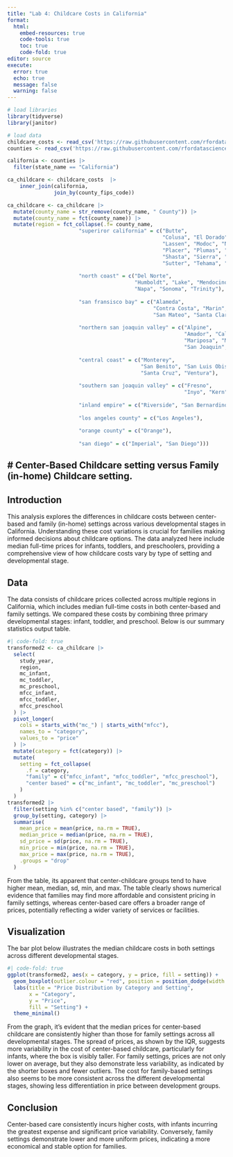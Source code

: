 ```yaml
---
title: "Lab 4: Childcare Costs in California"
format: 
  html:
    embed-resources: true
    code-tools: true
    toc: true
    code-fold: true
editor: source
execute: 
  error: true
  echo: true
  message: false
  warning: false
---
```



```r
# load libraries
library(tidyverse)
library(janitor)
```

```r
# load data
childcare_costs <- read_csv('https://raw.githubusercontent.com/rfordatascience/tidytuesday/master/data/2023/2023-05-09/childcare_costs.csv')
counties <- read_csv('https://raw.githubusercontent.com/rfordatascience/tidytuesday/master/data/2023/2023-05-09/counties.csv')
```

```r
california <- counties |> 
  filter(state_name == "California")

ca_childcare <- childcare_costs  |>
    inner_join(california,
               join_by(county_fips_code))

ca_childcare <- ca_childcare |> 
  mutate(county_name = str_remove(county_name, " County")) |>
  mutate(county_name = fct(county_name)) |> 
  mutate(region = fct_collapse(.f= county_name,
                       "superiror california" = c("Butte", 
                                                  "Colusa", "El Dorado", "Glenn", 
                                                  "Lassen", "Modoc", "Nevada", 
                                                  "Placer", "Plumas", "Sacramento", 
                                                  "Shasta", "Sierra", "Siskiyou", 
                                                  "Sutter", "Tehama", "Yolo", "Yuba"),
                       
                       "north coast" = c("Del Norte", 
                                         "Humboldt", "Lake", "Mendocino", 
                                         "Napa", "Sonoma", "Trinity"),
                       
                       "san fransisco bay" = c("Alameda", 
                                               "Contra Costa", "Marin", "San Francisco", 
                                               "San Mateo", "Santa Clara", "Solano"),
                       
                       "northern san joaquin valley" = c("Alpine",
                                                         "Amador", "Calaveras", "Madera", 
                                                         "Mariposa", "Merced", "Mono", 
                                                         "San Joaquin", "Stanislaus", "Tuolumne"),
                       
                       "central coast" = c("Monterey", 
                                           "San Benito", "San Luis Obispo", "Santa Barbara", 
                                           "Santa Cruz", "Ventura"),
                       
                       "southern san joaquin valley" = c("Fresno",
                                                         "Inyo", "Kern", "Kings", "Tulare"),
                       
                       "inland empire" = c("Riverside", "San Bernardino"),
                       
                       "los angeles county" = c("Los Angeles"),
                       
                       "orange county" = c("Orange"),
                       
                       "san diego" = c("Imperial", "San Diego")))

```


# Center-Based Childcare setting versus Family (in-home) Childcare setting. 
---

## Introduction

This analysis explores the differences in childcare costs between center-based and family (in-home) settings across various developmental stages in California. Understanding these cost variations is crucial for families making informed decisions about childcare options. The data analyzed here include median full-time prices for infants, toddlers, and preschoolers, providing a comprehensive view of how childcare costs vary by type of setting and developmental stage.

## Data
The data consists of childcare prices collected across multiple regions in California, which includes median full-time costs in both center-based and family settings. We compared these costs by combining three primary developmental stages: infant, toddler, and preschool. Below is our summary statistics output table.


```r
#| code-fold: true
transformed2 <- ca_childcare |> 
  select(
    study_year, 
    region, 
    mc_infant, 
    mc_toddler, 
    mc_preschool,
    mfcc_infant, 
    mfcc_toddler, 
    mfcc_preschool
  ) |> 
  pivot_longer(
    cols = starts_with("mc_") | starts_with("mfcc"),
    names_to = "category",
    values_to = "price"
  ) |> 
  mutate(category = fct(category)) |> 
  mutate(
    setting = fct_collapse(
      .f = category,
      "family" = c("mfcc_infant", "mfcc_toddler", "mfcc_preschool"),
      "center based" = c("mc_infant", "mc_toddler", "mc_preschool")
    )
  ) 
transformed2 |>
  filter(setting %in% c("center based", "family")) |>
  group_by(setting, category) |> 
  summarise(
    mean_price = mean(price, na.rm = TRUE),
    median_price = median(price, na.rm = TRUE),
    sd_price = sd(price, na.rm = TRUE),
    min_price = min(price, na.rm = TRUE),
    max_price = max(price, na.rm = TRUE),
    .groups = "drop"
  )
```
From the table, its apparent that center-childcare groups tend to have higher mean, median, sd, min, and max. The table clearly shows numerical evidence that families may find more affordable and consistent pricing in family settings, whereas center-based care offers a broader range of prices, potentially reflecting a wider variety of services or facilities.


## Visualization
The bar plot below illustrates the median childcare costs in both settings across different developmental stages. 

```r
#| code-fold: true
ggplot(transformed2, aes(x = category, y = price, fill = setting)) +
  geom_boxplot(outlier.colour = "red", position = position_dodge(width = 0.8)) +
  labs(title = "Price Distribution by Category and Setting",
       x = "Category",
       y = "Price",
       fill = "Setting") +
  theme_minimal()
```

From the graph, it's evident that the median prices for center-based childcare are consistently higher than those for family settings across all developmental stages. The spread of prices, as shown by the IQR, suggests more variability in the cost of center-based childcare, particularly for infants, where the box is visibly taller. For family settings, prices are not only lower on average, but they also demonstrate less variability, as indicated by the shorter boxes and fewer outliers. The cost for family-based settings also seems to be more consistent across the different developmental stages, showing less differentiation in price between development groups.

## Conclusion

Center-based care consistently incurs higher costs, with infants incurring the greatest expense and significant price variability. Conversely, family settings demonstrate lower and more uniform prices, indicating a more economical and stable option for families.